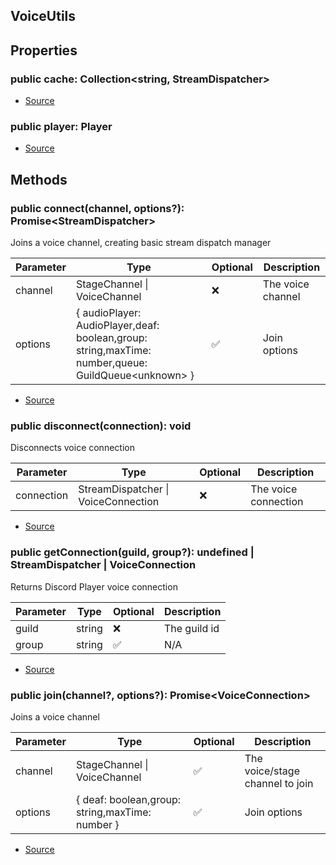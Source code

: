 ## VoiceUtils



## Properties
### public cache: Collection\<string, StreamDispatcher>
- [Source](https://github.com/Androz2091/discord-player/blob/e2a9cfc/packages/discord-player/src/VoiceInterface/VoiceUtils.ts#L10)
### public player: Player
- [Source](https://github.com/Androz2091/discord-player/blob/e2a9cfc/packages/discord-player/src/VoiceInterface/VoiceUtils.ts#L16)

## Methods
### public connect(channel, options?): Promise\<StreamDispatcher>
Joins a voice channel, creating basic stream dispatch manager



| Parameter | Type | Optional | Description |
| ----------- | ----------- | ----------- | ----------- |
| channel | StageChannel \| VoiceChannel | ❌ | The voice channel |
| options | \{ audioPlayer: AudioPlayer,deaf: boolean,group: string,maxTime: number,queue: GuildQueue\<unknown> } | ✅ | Join options |


- [Source](https://github.com/Androz2091/discord-player/blob/e2a9cfc/packages/discord-player/src/VoiceInterface/VoiceUtils.ts#L30)
### public disconnect(connection): void
Disconnects voice connection



| Parameter | Type | Optional | Description |
| ----------- | ----------- | ----------- | ----------- |
| connection | StreamDispatcher \| VoiceConnection | ❌ | The voice connection |


- [Source](https://github.com/Androz2091/discord-player/blob/e2a9cfc/packages/discord-player/src/VoiceInterface/VoiceUtils.ts#L78)
### public getConnection(guild, group?): undefined \| StreamDispatcher \| VoiceConnection
Returns Discord Player voice connection



| Parameter | Type | Optional | Description |
| ----------- | ----------- | ----------- | ----------- |
| guild | string | ❌ | The guild id |
| group | string | ✅ | N/A |


- [Source](https://github.com/Androz2091/discord-player/blob/e2a9cfc/packages/discord-player/src/VoiceInterface/VoiceUtils.ts#L93)
### public join(channel?, options?): Promise\<VoiceConnection>
Joins a voice channel



| Parameter | Type | Optional | Description |
| ----------- | ----------- | ----------- | ----------- |
| channel | StageChannel \| VoiceChannel | ✅ | The voice/stage channel to join |
| options | \{ deaf: boolean,group: string,maxTime: number } | ✅ | Join options |


- [Source](https://github.com/Androz2091/discord-player/blob/e2a9cfc/packages/discord-player/src/VoiceInterface/VoiceUtils.ts#L53)